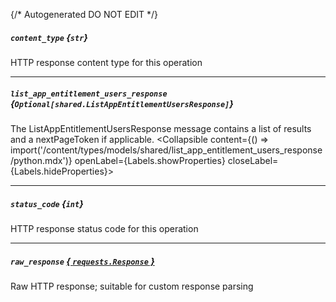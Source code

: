 {/* Autogenerated DO NOT EDIT  */}

##### `content_type` *{`str`}*
HTTP response content type for this operation

---
##### `list_app_entitlement_users_response` *{`Optional[shared.ListAppEntitlementUsersResponse]`}*
The ListAppEntitlementUsersResponse message contains a list of results and a nextPageToken if applicable.
<Collapsible content={() => import('/content/types/models/shared/list_app_entitlement_users_response/python.mdx')} openLabel={Labels.showProperties} closeLabel={Labels.hideProperties}>
</Collapsible>

---
##### `status_code` *{`int`}*
HTTP response status code for this operation

---
##### `raw_response` [*{ `requests.Response` }*](https://requests.readthedocs.io/en/latest/api/#requests.Response)
Raw HTTP response; suitable for custom response parsing


